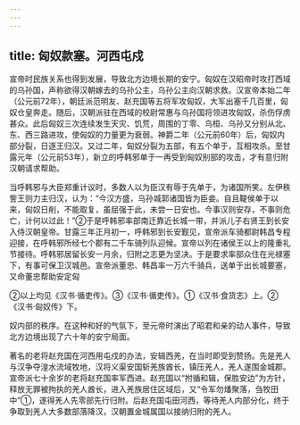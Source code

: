 ```yaml
---
---
---
```

title: 匈奴款塞。河西屯戍
---



宣帝时民族关系也得到发展，导致北方边境长期的安宁。匈奴在汉昭帝时攻打西域的乌孙国，声称欲得汉朝嫁去的乌孙公主，乌孙公主向汉朝求救。汉宣帝本始二年（公元前72年），朝廷派范明友、赵充国等五将军攻匈奴，大军出塞千几百里，匈奴仓皇奔走。随后，汉朝派驻在西域的校尉常惠与乌孙国将领进攻匈奴，杀伤俘虏甚众。此后匈奴三次连续发生天灾、饥荒，周围的丁零、乌桓、乌孙又分别从北、东、西三路进攻，使匈奴的力量更为衰弱。神爵二年（公元前60年）后，匈奴内部分裂，日逐王归汉。又过二年，匈奴分裂为五部，有五个单于，互相攻杀。至甘露元年（公元前53年），新立的呼韩邪单于一再受到匈奴别部的攻击，才有意归附汉朝请求帮助。

当呼韩邪与大臣郑重计议时，多数人以为臣汉有辱于先单于，为诸国所笑。左伊秩訾王则力主归汉，认为：“今汉方盛，乌孙城郭诸国皆为臣妾。自且鞮侯单于以来，匈奴日削，不能取复，虽屈强于此，未尝一日安也。今事汉则安存，不事则危亡，计何以过此！”②于是呼韩邪率部南迁靠近长城一带，并派儿子右贤王到长安入侍汉朝皇帝。甘露三年正月初一，呼韩邪到长安觐见，宣帝派车骑都尉韩昌专程迎接，在呼韩邪所经七个郡有二千车骑列队迎候。宣帝以列在诸侯王以上的隆重礼节接待。呼韩邪居留长安一月余，归附之志更为坚决。于是要求率部众住在光禄塞下，有事可保卫汉城邑。宣帝派董忠、韩昌率一万六千骑兵，送单于出长城要塞，又命董忠帮助安定匈

②以上均见《汉书·循吏传》。③《汉书·循吏传》。①《汉书·食货志》上。②《汉书·匈奴传》下。

奴内部的秩序。在这种和好的气氛下，至元帝时演出了昭君和亲的动人事件，导致北方边境出现了六十年的安宁局面。

著名的老将赵充国在河西用屯戍的办法，安辑西羌，在当时即受到赞扬。先是羌人与汉争夺湟水流域牧地，汉将义渠安国斩羌族酋长，镇压羌人，羌人遂围金城郡。宣帝派七十余岁的老将赵充国率军西进。赵充国以“拊循和辑，保胜安边”为方针，释放无罪被拘执的羌人酋长，进入羌族居住区域后，又“令军勿燔聚落，刍牧田中”①，遂得羌人先零部先行归附。后赵充国屯田河西，等待羌人内部分化，终于争取到羌人大多数部落降汉，汉朝置金城属国以接纳归附的羌人。